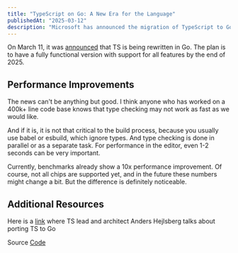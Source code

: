 ```yaml
---
title: "TypeScript on Go: A New Era for the Language"
publishedAt: "2025-03-12"
description: "Microsoft has announced the migration of TypeScript to Go. Let's explore what this means for developers."
---
```


On March 11, it was <a href="https://devblogs.microsoft.com/typescript/typescript-native-port/" target="_blank" rel="noopener">announced</a> that TS is being rewritten in Go. The plan is to have a fully functional version with support for all features by the end of 2025.

## Performance Improvements

The news can't be anything but good. I think anyone who has worked on a 400k+ line code base knows that type checking may not work as fast as we would like. 

And if it is, it is not that critical to the build process, because you usually use babel or esbuild, which ignore types. And type checking is done in parallel or as a separate task. For performance in the editor, even 1-2 seconds can be very important.  

Currently, benchmarks already show a 10x performance improvement. Of course, not all chips are supported yet, and in the future these numbers might change a bit. But the difference is definitely noticeable.

## Additional Resources

Here is a <a href="https://www.youtube.com/watch?v=10qowKUW82U&amp;ab_channel=MichiganTypeScript" target="_blank" rel="noopener">link</a> where TS lead and architect Anders Hejlsberg talks about porting TS to Go

Source <a href="https://github.com/microsoft/typescript-go" target="_blank" rel="noopener">Code</a>